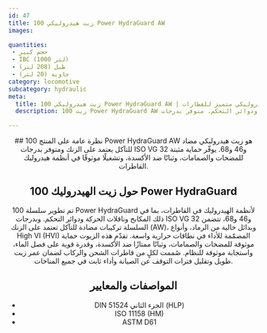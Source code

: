 ```yaml
---
id: 47
title: زيت هيدروليكي 100 Power HydraGuard AW
images:

quantities:
 - حجم كبير
 - IBC (1000 لتر)
 - طبل (208 لتر)
 - حاوية (20 لتر)
category: locomotive
subcategory: hydraulic
meta:
  title: زيت هيدروليكي 100 Power HydraGuard AW | زيت هيدروليكي متميز للقطارات
  description: زيت 100 Power HydraGuard AW هو زيت هيدروليكي مضاد للتآكل يعتمد على الزنك لأنظمة هيدروليك القاطرات، بما في ذلك المكابح وناقلات الحركة ودوائر التحكم. متوفر بدرجات ISO VG 32 و46 و68، ويوفر حماية ممتازة للمضخات والصمامات، وثباتًا ضد الأكسدة، وانفصالًا جيدًا للماء، واستجابة موثوقة للنظام. يلبّي متطلبات DIN 51524 الجزء الثاني وISO 11158 والمعايير ذات الصلة لعمر زيت طويل وأداء موثوق.

---
```


<Header>
  ## نظرة عامة على المنتج
100 Power HydraGuard AW هو زيت هيدروليكي مضاد للتآكل يعتمد على الزنك
ومتوفر بدرجات ISO VG 32 و46 و68. يوفّر حماية مثبتة للمضخات والصمامات،
وثباتًا ضد الأكسدة، وتشغيلًا موثوقًا في أنظمة هيدروليك القاطرات.

  ## حول زيت الهيدروليك 100 Power HydraGuard
  تم تطوير سلسلة 100 Power HydraGuard لأنظمة الهيدروليك في القاطرات، بما في ذلك المكابح وناقلات الحركة ودوائر التحكم. وبدرجات ISO VG 32 و46 و68، تتضمن السلسلة تركيبات مضادة للتآكل تعتمد على الزنك (AW)، وبدائل خالية من الرماد، وأنواع High VI (HVI) المصمّمة للأداء في نطاقات حرارية واسعة. تقدّم هذه الزيوت حماية موثوقة للمضخات والصمامات، وثباتًا ممتازًا ضد الأكسدة، وقدرة قوية على فصل الماء، واستجابة موثوقة للنظام. صُممت لكلٍ من قاطرات الشحن والركاب لضمان عمر زيت طويل وتقليل فترات التوقف عن الصيانة وأداء ثابت في جميع المناخات.

  ## المواصفات والمعايير
  - DIN 51524 الجزء الثاني (HLP)
  - ISO 11158 (HM)
  - ASTM D61

</Header>
